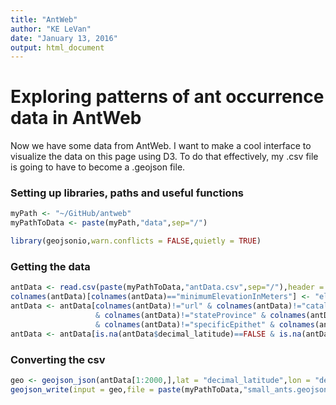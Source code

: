 ```yaml
---
title: "AntWeb"
author: "KE LeVan"
date: "January 13, 2016"
output: html_document
---
```


# Exploring patterns of ant occurrence data in AntWeb
Now we have some data from AntWeb. I want to make a cool interface to visualize the data on this page using D3. To do that effectively, my .csv file is going to have to become a .geojson file.

### Setting up libraries, paths and useful functions
```r
myPath <- "~/GitHub/antweb"
myPathToData <- paste(myPath,"data",sep="/")

library(geojsonio,warn.conflicts = FALSE,quietly = TRUE)
```

### Getting the data
```r
antData <- read.csv(paste(myPathToData,"antData.csv",sep="/"),header = TRUE,stringsAsFactors = FALSE)
colnames(antData)[colnames(antData)=="minimumElevationInMeters"] <- "elevation"
antData <- antData[colnames(antData)!="url" & colnames(antData)!="catalogNumber" & colnames(antData)!="typeStatus" 
                   & colnames(antData)!="stateProvince" & colnames(antData)!="dateIdentified" 
                   & colnames(antData)!="specificEpithet" & colnames(antData)!="geojson.type"]
antData <- antData[is.na(antData$decimal_latitude)==FALSE & is.na(antData$decimal_longitude)==FALSE,]

```

### Converting the csv
```r
geo <- geojson_json(antData[1:2000,],lat = "decimal_latitude",lon = "decimal_longitude")
geojson_write(input = geo,file = paste(myPathToData,"small_ants.geojson",sep="/"))
```
